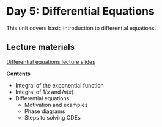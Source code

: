# Day 5: Differential Equations

This unit covers basic introduction to differential equations.

## Lecture materials

[Differential equations lecture slides](lecture-diffeqs.qmd)

**Contents**

- Integral of the exponential function
- Integral of $1/x$ and $ln(x)$
- Differential equations:
    - Motivation and examples
    - Phase diagrams
    - Steps to solving ODEs


